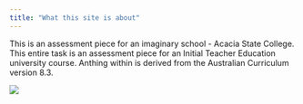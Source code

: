 ```yaml
---
title: "What this site is about"
---
```


This is an assessment piece for an imaginary school - Acacia State College. This entire task is an assessment piece for an Initial Teacher Education university course. Anthing within is derived from the Australian Curriculum version 8.3.

![](School-crest.png)